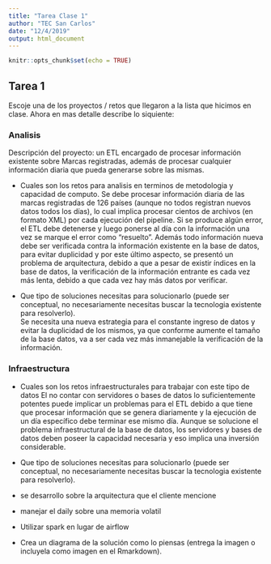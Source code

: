 ```yaml
---
title: "Tarea Clase 1"
author: "TEC San Carlos"
date: "12/4/2019"
output: html_document
---
```


```r
knitr::opts_chunk$set(echo = TRUE)
```

## Tarea 1

Escoje una de los proyectos / retos que llegaron a la lista que hicimos en clase. Ahora en mas detalle describe lo siquiente:

### Analisis

Descripción del proyecto: un ETL encargado de procesar información existente sobre Marcas registradas, además de procesar cualquier información diaria que pueda generarse sobre las mismas.

 - Cuales son los retos para analisis en terminos de metodologia y capacidad de computo.
 Se debe procesar información diaria de las marcas registradas de 126 países (aunque no todos registran nuevos datos todos los días), lo cual implica procesar cientos de archivos (en formato XML) por cada ejecución del pipeline. Si se produce algún error, el ETL debe detenerse y luego ponerse al día con la información una vez se marque el error como "resuelto". Además todo información nueva debe ser verificada contra la información existente en la base de datos, para evitar duplicidad y por este último aspecto, se presentó un problema de arquitectura, debido a que a pesar de existir índices en la base de datos, la verificación de la información entrante es cada vez más lenta, debido a que cada vez hay más datos por verificar. 
 
 - Que tipo de soluciones necesitas para solucionarlo (puede ser conceptual, no necesariamente necesitas buscar la tecnologia existente para resolverlo).  
  Se necesita una nueva estrategia para el constante ingreso de datos y evitar la duplicidad de los mismos, ya que conforme aumente el tamaño de la base datos, va a ser cada vez más inmanejable la verificación de la información. 

### Infraestructura

 - Cuales son los retos infraestructurales para trabajar con este tipo de datos
 El no contar con servidores o bases de datos lo suficientemente potentes puede implicar un problemas para el ETL debido a que tiene que procesar información que se genera diariamente y la ejecución de un día específico debe terminar ese mismo día. Aunque se solucione el problema infraestructural de la base de datos, los servidores y bases de datos deben poseer la capacidad necesaria y eso implica una inversión considerable.
 
 - Que tipo de soluciones necesitas para solucionarlo (puede ser conceptual, no necesariamente necesitas buscar la tecnologia existente para resolverlo).
 - se desarrollo sobre la arquitectura que el cliente mencione
 - manejar el daily sobre una memoria volatil
 - Utilizar spark en lugar de airflow
 
 - Crea un diagrama de la solución como lo piensas (entrega la imagen o incluyela como imagen en el Rmarkdown).
 
